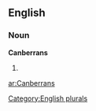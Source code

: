 ==English==

===Noun===
'''Canberrans'''

# {{plural of|[[Canberran]]}}

[[Category:English plurals]]

[[ar:Canberrans]]